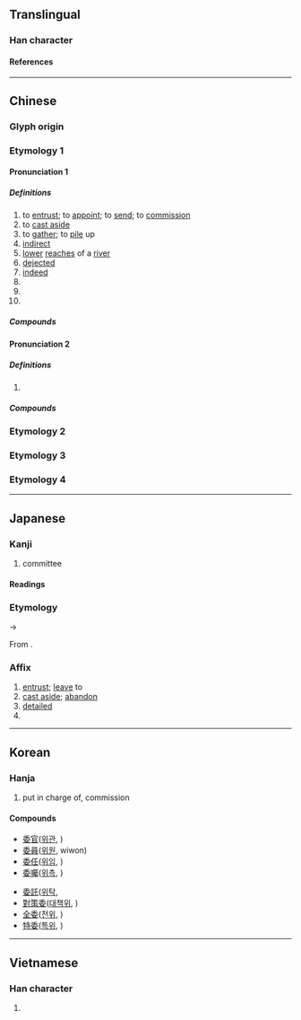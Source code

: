 {{character info}}
==Translingual==

===Han character===
{{Han char|rn=38|rad=女|as=05|sn=8|four=20404|canj=HDV|ids=⿱禾女}}

====References====
{{Han ref|kx=0259.100|dkj=06181|dj=0524.110|hdz=21038.040|uh=59D4}}

----

==Chinese==
{{zh-forms}}

===Glyph origin===
{{Han etym}}

===Etymology 1===

====Pronunciation 1====
{{zh-pron
|m=wěi
|m-s=
|c=wai2
|c-t=
|g=
|h=pfs=ve
|j=
|mb=ṳ̌
|md=ūi
|mn=úi
|mn-t=ui2
|w=2ue
|x=
|mc=2
|oc=2+3+4,2
|cat=v,a,n,pn
}}

=====Definitions=====
{{zh-hanzi}}

# to [[entrust]]; to [[appoint]]; to [[send]]; to [[commission]]
# to [[cast aside]]
# to [[gather]]; to [[pile]] up
# [[indirect]]
# [[lower]] [[reaches]] of a [[river]]
# [[dejected]]
# [[indeed]]
# {{zh-short|委員|[[committee]] [[member]]}}
# {{zh-short|委員會|committee}}
# {{surname|zh}}

=====Compounds=====
{{zh-der|fold=1|委派|奉委|委婉|委頓|委付|委任|委曲成全|委巷|委曲|委託行|委託書|委曲求全|委決不下|委員制|中常委|受委屈|委結|委罪|勞委會|委員|委辦|委吏|委禽|差委|委的|委任統治|委任狀|常務委員|委員會|僑委會|委靡不振|委重投艱|委過|委身玉盤|委身|委質|委託|委用|委瑣|委棄|委果|委屈|委實|委國|委內瑞拉|委任直選|委命|主委|委宛|委咎|主任委員|委任立法|委靡|原委|委積|源委|監察委員|窮源竟委|推委|深知原委|斯文委地|櫃檯委託|政委|政務委員|立委|黨委|立法委員|臺委|考試委員}}

====Pronunciation 2====
{{zh-pron
|m=wēi
|c=wai1
|dial=n
|mc=1
|oc=1,1
|cat=a
}}

=====Definitions=====
{{zh-hanzi}}

# {{zh-only|委蛇|[[winding]]; [[curved]]}}

=====Compounds=====
{{zh-der|fold=1|委蛇|虛與委蛇}}

===Etymology 2===
{{zh-see|諉|ss}}

===Etymology 3===
{{zh-see|萎|ss}}

===Etymology 4===
{{zh-see|痿|ss}}

----

==Japanese==

===Kanji===
{{ja-kanji|grade=3|rs=女05}}

# committee

====Readings====
{{ja-readings
|goon=い<ゐ
|kanon=い<ゐ
|kun=ゆだ-ねる, すえ, くわ-し.い
}}

===Etymology===
{{ja-kanjitab|い|yomi=o}}
{{IPAfont|/wi/}} → {{IPAfont|/i/}}

From {{der|ja|ltc|sort=い|-}} {{ltc-l|委}}.

===Affix===
{{ja-pos|affix|い|hhira=ゐ}}

# [[entrust]]; [[leave]] to
# [[cast aside]]; [[abandon]]
# [[detailed]]
# {{short for|ja|委員会||[[committee]]|tr=iinkai}}

----

==Korean==

===Hanja===
{{ko-hanja|hangeul=[[위]]|rv=wi|mr=wi|y=wi}}

# put in charge of, commission
====Compounds====
{{top2}}
*[[委官]]([[위관]], )
*[[委員]]([[위원]], wiwon)
*[[委任]]([[위임]], )
*[[委囑]]([[위촉]], )
{{mid2}}
*[[委託]]([[위탁]], 
*[[對策委]]([[대책위]], ) 
*[[全委]]([[전위]], )
*[[特委]]([[특위]], )
{{bottom}}
----

==Vietnamese==

===Han character===
{{vi-readings|rs=女05|reading=ủy, uế}}

# {{rfdef|vi|sort=女05}}